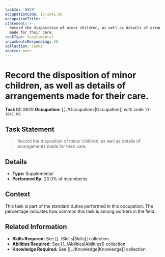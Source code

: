```yaml
---
taskId: '8929'
occupationCode: 13-1041.06
occupationTitle: ''
statement: >-
  Record the disposition of minor children, as well as details of arrangements
  made for their care.
taskType: Supplemental
incumbentsResponding: 20
collection: Tasks
source: onet
---
```

# Record the disposition of minor children, as well as details of arrangements made for their care.

**Task ID:** 8929
**Occupation:** [[../Occupations|Occupation]] with code `13-1041.06`

## Task Statement

> Record the disposition of minor children, as well as details of arrangements made for their care.

## Details

- **Type:** Supplemental
- **Performed By:** 20.0% of incumbents

## Context

This task is part of the standard duties performed in this occupation. The percentage indicates how common this task is among workers in the field.

## Related Information

- **Skills Required:** See [[../Skills|Skills]] collection
- **Abilities Required:** See [[../Abilities|Abilities]] collection
- **Knowledge Required:** See [[../Knowledge|Knowledge]] collection
